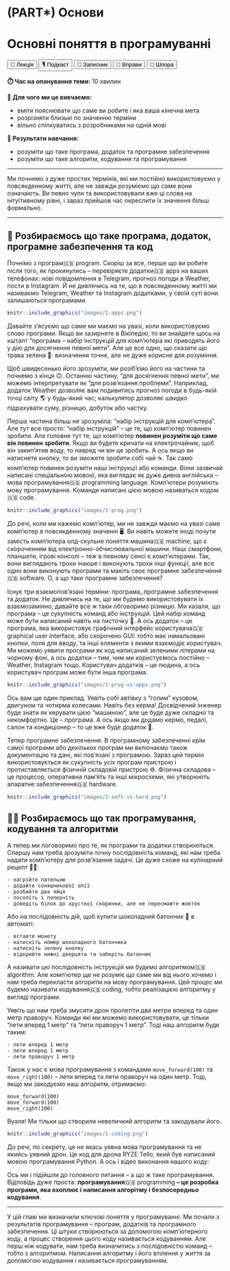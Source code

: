 # (PART\*) Основи {-}

# Основні поняття в програмуванні {#programming}

<div class="btn-group">
  <button class="lecture">🎥 Лекція</button>
  <button class="podcast">🎙️ Подкаст</button>
  <button class="notebook">📓 Записник</button>
  <button class="exercises">🤸 Вправи</button>
  <button class="cheat">📝 Шпора</button>
</div>

**⏱️ Час на опанування теми:** 10 хвилин

**🤷 Для чого ми це вивчаємо:**

- вміти пояснювати що саме ви робите і яка ваша кінечна мета
- розрізняти близькі по значенню терміни
- вільно спілкуватись з розробниками на одній мові

**🔑 Результати навчання:**

- розуміти що таке програма, додаток та програмне забезпечення
- розуміти що таке алгоритм, кодування та програмування 

---

Ми почнемо з дуже простих термінів, які ми постійно використовуємо у повсякденному житті, але не завжди розуміємо що саме вони означають. Ви певно чули та використовували вже ці слова на інтуїтивному рівні, і зараз прийшов час окреслити їх значення більш формально.

---

## 📲 Розбираємось що таке програма, додаток, програмне забезпечення та код

Почнімо з <span class="highlight-container"><span class="highlight">програм<span class="tooltiptext">🇬🇧 program</span></span></span>. Скоріш за все, перше що ви робите після того, як прокинулись -- перевіряєте <span class="highlight-container"><span class="highlight">додатки<span class="tooltiptext">🇬🇧 apps</span></span></span> на ваших телефонах: нові повідомлення в Telegram, прогноз погоди в Weather, пости в Instagram. Й не дивлячись на те, що в повсякденному житті ми називаємо Telegram, Weather та Instagram додатками, у своїй суті вони залишаються програмами.

```r
knitr::include_graphics("images/1-apps.png")
```

Давайте з'ясуємо що саме ми маємо на увазі, коли використовуємо слово програми. Якщо ви зазирнете в Вікіпедію, то ви знайдете щось на кшталт "програма -- набір інструкцій для комп'ютера які приводять його у дію для досягнення певної мети". Але це все одно, що сказати що трава зелена 🌱: визначення точне, але не дуже корисне для розуміння. 

Щоб швидесенько його зрозуміти, ми розіб'ємо його на частини та почнемо з кінця 🙃. Останню частину, "для досягнення певної мети", ми можемо інтерпретувати як "для розв'язання проблеми". Наприклад, додаток Weather дозволяє вам подивитись прогноз погоди в будь-якій точці світу 🌎 у будь-який час; калькулятор дозволяє швидко підрахувати суму, різницю, добуток або частку. 

Перша частина більш не зрозуміла: "набір інструкцій для комп'ютера". Але тут все просто: "набір інструкцій" -- це те, що комп'ютер повинен зробити. Але головне тут те, що комп'ютер **повинен розуміти що саме він повинен зробити**. Якщо ви будете кричати на електрочайник, щоб він закип'ятив воду, то навряд чи він це зробить. А ось якщо ви натиснете кнопку, то ви зможете зробити собі чай ☕. Так само комп'ютер повинен розуміти наші інструкції або команди. Вони зазвичай написані спеціальною мовою, яка виглядає як дуже дивна англійська -- <span class="highlight-container"><span class="highlight">мова програмування<span class="tooltiptext">🇬🇧 programming language</span></span></span>. Комп'ютери розуміють мову програмування. Команди написані цією мовою називаться <span class="highlight-container"><span class="highlight">кодом<span class="tooltiptext">🇬🇧 code</span></span></span>.

```r
knitr::include_graphics("images/1-prog.png")
```

До речі, коли ми кажемо комп'ютер, ми не завжди маємо на увазі саме комп'ютер в повсякденному значенні 🖥️. Ви навіть можете іноді почути замість комп'ютера олд-скульне поняття <span class="highlight-container"><span class="highlight">машина<span class="tooltiptext">🇬🇧 machine</span></span></span>, що є скороченням від електронно-обчислювальної машини. Наші смартфони, планшети, ігрові консолі -- теж в певному сенсі є комп'ютерами. Так, вони виглядають трохи інакше і виконують трохи інші функції, але все одно вони виконують програми та мають своє <span class="highlight-container"><span class="highlight">програмне забезпечення<span class="tooltiptext">🇬🇧 software</span></span></span>. О, а що таке програмне забезпечення? 

Існує три взаємопов'язані терміни: програма, програмне забезпечення та додаток. Не дивлячись на те, що ми будемо використовувати їх взаємозамінно, давайте все ж таки обговоримо різницю. Ми казали, що програма -- це сукупність команд або інструкцій. Цей набір команд може бути написаний навіть на листочку 📝. А ось додаток -- це програма, яка використовує <span class="highlight-container"><span class="highlight">графічний інтерфейс користувача<span class="tooltiptext">🇬🇧 graphical user interface, або скорочено GUI</span></span></span>: тобто має намальовані кнопки, поля для вводу, та інші елементи з якими взаємодіє користувач. Ми можемо уявити програми як код написаний зеленими літерами на чорному фоні, а ось додатки -- тим, чим ми користуємось постійно -- Weather, Instagram тощо. Користувач додатків -- це людина, а ось користувач програм може бути інша програма.

```r
knitr::include_graphics("images/1-prog-vs-apps.png")
```

Ось вам ще один приклад. Уявіть собі автівку з "голим" кузовом, двигуном та чотирма колесами. Навіть без керма! Досвідчений інженер буде знати як керувати цією "машиною", але це буде дуже складно та некомфортно. Це -- програма. А ось якщо ми додамо кермо, педалі, салон та кондиціонер -- то це вже буде додаток 🚗.

Тепер програмне забезпечення. В програмному забезпеченні крім самої програми або декількох програм ми включаємо також документацію та дані, які пов'язані з програмою. Зараз цей термін використовується як сукупність усіх програм пристрою і протиставляється фізичній складовій пристрою ⚙️. Фізична складова -- це процесор, оперативна пам'ять та інші мікросхеми, які утворюють <span class="highlight-container"><span class="highlight">апаратне забезпечення<span class="tooltiptext">🇬🇧 hardware</span></span></span>.

```r
knitr::include_graphics("images/1-soft-vs-hard.png")
```

## 🧑‍💻 Розбираємось що так програмування, кодування та алгоритми

А тепер ми поговоримо про те, як програми та додатки створюються. Спершу нам треба зрозуміти точну послідовність команд, які нам треба надати комп'ютеру для розв'язання задачі. Це дуже схоже на кулінарний рецепт 🧑‍🍳:

```
- нагрійте пательню
- додайте соняшникової олії
- розбийте два яйця
- посоліть і поперчіть 
- доведіть білок до хрусткої скоринки, але не пересмажте жовток
```

Або на послідовність дій, щоб купити шоколадний батончик 🍫 в автоматі: 

```
- вставте монету
- натисніть номер шоколадного батончика
- натисніть зелену кнопку
- відкрийте нижні дверцята та заберіть батончик 
```

А називати цю послідовність інструкцій ми будемо <span class="highlight-container"><span class="highlight">алгоритмом<span class="tooltiptext">🇬🇧 algorithm</span></span></span>. Але комп'ютер ще не розуміє що саме ми від нього хочемо і нам треба перекласти алгоритм на мову програмування. Цей процес ми будемо називати <span class="highlight-container"><span class="highlight">кодування<span class="tooltiptext">🇬🇧 coding</span></span></span>, тобто реалізацією алгоритму у вигляді програми.

Уявіть що нам треба змусити дрон пролетіти два метри вперед та один метр праворуч. Команди які ми можемо використовувати, це тільки "лети вперед 1 метр" та "лети праворуч 1 метр". Тоді наш алгоритм буде таким:

```
- лети вперед 1 метр
- лети вперед 1 метр
- лети праворуч 1 метр
```

Також у нас є мова програмування з командами `move_forward(100)` та `move_right(100)` -- лети вперед та лети праворуч на один метр. Тоді, якщо ми закодуємо наш алгоритм, отримаємо: 

```
move_forward(100)
move_forward(100)
move_right(100)
```

Вуаля! Ми тільки що створили невеличкий алгоритм та закодували його.

```r
knitr::include_graphics("images/1-coding.png")
```

До речі, по секрету, це не якась уявна мова програмування та не якийсь уявний дрон. Це код для дрона RYZE Tello, який був написаний мовою програмування Python. А ось і відео виконання нашого коду:

Ось ми і підійшли до головного питання -- а що ж таке програмування. Відповідь дуже проста: <span class="highlight-container"><span class="highlight"><b>програмування</b><span class="tooltiptext">🇬🇧 programming</span></span></span> **-- це розробка програми, яка охоплює і написання алгорітму і безпосередньо кодування**. 

---

У цій главі ми визначили ключові поняття у програмуванні. Ми почали з результатів програмування -- програм, додатків та програмного забезпечення. Ці штуки створюються за допомогою комп'ютерного коду, а процес створення цього коду називається кодуванням. Але перш ніж кодувати, нам треба визначитись з послідовністю команд -- тобто з алгоритмом. Написання алгоритму і його втілення у життя за допомогою кодування і називається програмуванням. 


<!-- У цій главі ми познайомимось з такими визначеннями, як програма та алгоритм, та розберемося із поняттями програмування та кодування.  -->




<!-- У цій главі ми розберемося з такими поняттями як програмування, кодування, алгоритм та програма. Ці поняття досить широкі та абстрактні, тому ми наведемо велику кількість прикладів.  -->

<!-- ## Що таке комп'ютерна програмне забезпечення, програма та додаток?  -->

<!-- ## Що таке алгоритм, кодування та програмування?  -->



<!-- Якшо ви коли-небудь готували чи спостерігали як хтось готує, вам не складно буде зрозуміти термінологію пов'язану з програмуванням.  -->


<!-- Ви коли-небудь налаштовували будильник чи використовували калькулятор? Якщо так, то у мене для вас є гарні новини -- ви вже програмували в своєму житті. І не важливо що ви використовували фізичний девайс або додаток на телефоні, головне що ви **надавали команди вашому пристрою в певному порядку**. -->



<!-- Алгоритм -- послідовність точних інструкцій, які використовуються для вирішення якоїсь проблеми чи розв'язання задачі. -->

<!-- Код --  послідовність точних інструкція які написанні мовою яку розуміє комп'ютер.  -->

<!-- Кодування -- реалізація алгорітму у вигляді программи, або іншими словами переклад алгоритму на мову, яку розуміють компьютери.  -->

<!-- Програмування -- процес проектування, написання, тестування, зневадження і підтримки комп'ютерних програм. -->

<!-- У вужчому значенні програмування розглядається як кодування — реалізація у вигляді програми одного чи кількох взаємопов'язаних алгоритмів (у сучасних умовах це здійснюється з застосуванням мов програмування). У ширшому сенсі процес програмування охоплює і створення, тобто розробку, алгоритмів, і аналіз потреб майбутніх користувачів програмного забезпечення. -->

<!-- У широкому значенні програмування використовується у значенні створення програми дій або алгоритмів та навчання людей або пристроїв діяти за алгоритмами. -->

<!-- Computer programming is the process of performing a particular computation (or more generally, accomplishing a specific computing result), usually by designing and building an executable computer program. -->


<!-- * Комп'ютерний код пишеться у текстовому редакторі. -->
<!-- Компьютерний код --  -->


<!-- Давайте зробимо крок назад. Все починається не з програмування чи коду, а саме з проблеми, яку треба вирішити. Ви приходите в магазин і вам треба купити два подарунки. Ви невпевнені чи вистачить вам грошей, тому вам треба порахувати суму цін цих подарунки. Якщо ці числа не великі, то ви можете додати їх у голові або навіть порахувати в стовпчик. Проте, рахувати, наприклад в стовпчик не дуже швидко, та й рахувати суму скоріш за все ви будете досить часто. А що до віднімання, множення чи ділення? Ці операції вам теж знадобляться. І десь ось так люди прийшли до того, що їм потрібен калькулятор. -->







<!-- * Кодування  -->
<!-- * Аглоритм  -->
<!-- * Комп'ютера программа або додаток (app) -->
<!-- * мови програмування -->
<!-- * процес який треба автоматизувати -->

<!-- * Код -- це перелік команд у текстовому форматі -->